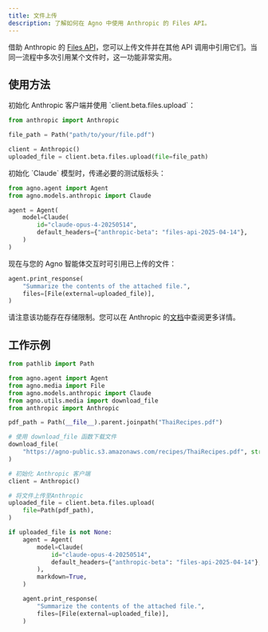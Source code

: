```yaml
---
title: 文件上传
description: 了解如何在 Agno 中使用 Anthropic 的 Files API。
---
```

借助 Anthropic 的 [Files API](https://docs.anthropic.com/en/docs/build-with-claude/files)，您可以上传文件并在其他 API 调用中引用它们。当同一流程中多次引用某个文件时，这一功能非常实用。

## 使用方法

<Steps>
<Step title="上传文件">
初始化 Anthropic 客户端并使用 `client.beta.files.upload`：

```python
from anthropic import Anthropic

file_path = Path("path/to/your/file.pdf")

client = Anthropic()
uploaded_file = client.beta.files.upload(file=file_path)
```
</Step>
<Step title="初始化 Claude 模型">
初始化 `Claude` 模型时，传递必要的测试版标头：

```python
from agno.agent import Agent
from agno.models.anthropic import Claude

agent = Agent(
    model=Claude(
        id="claude-opus-4-20250514",
        default_headers={"anthropic-beta": "files-api-2025-04-14"},
    )
)
```
</Step>
<Step title="引用文件">
现在与您的 Agno 智能体交互时可引用已上传的文件：

```python
agent.print_response(
    "Summarize the contents of the attached file.",
    files=[File(external=uploaded_file)],
)
```
</Step>
</Steps>

请注意该功能存在存储限制。您可以在 Anthropic 的[文档](https://docs.anthropic.com/en/docs/build-with-claude/files#file-storage-and-limits)中查阅更多详情。

## 工作示例

```python cookbook/models/anthropic/pdf_input_file_upload.py
from pathlib import Path

from agno.agent import Agent
from agno.media import File
from agno.models.anthropic import Claude
from agno.utils.media import download_file
from anthropic import Anthropic

pdf_path = Path(__file__).parent.joinpath("ThaiRecipes.pdf")

# 使用 download_file 函数下载文件
download_file(
    "https://agno-public.s3.amazonaws.com/recipes/ThaiRecipes.pdf", str(pdf_path)
)

# 初始化 Anthropic 客户端
client = Anthropic()

# 将文件上传至Anthropic
uploaded_file = client.beta.files.upload(
    file=Path(pdf_path),
)

if uploaded_file is not None:
    agent = Agent(
        model=Claude(
            id="claude-opus-4-20250514",
            default_headers={"anthropic-beta": "files-api-2025-04-14"},
        ),
        markdown=True,
    )

    agent.print_response(
        "Summarize the contents of the attached file.",
        files=[File(external=uploaded_file)],
    )
```